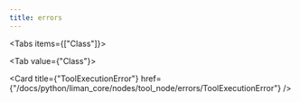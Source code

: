 ```yaml
---
title: errors
---
```


<Tabs items={["Class"]}>

<Tab value={"Class"}>

<Cards >

<Card
  title={"ToolExecutionError"}
  href={"/docs/python/liman_core/nodes/tool_node/errors/ToolExecutionError"}
/>

</Cards>

</Tab>

</Tabs>
